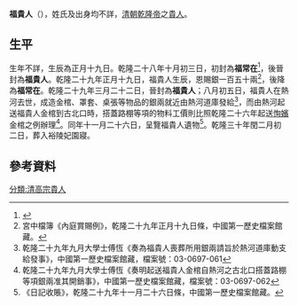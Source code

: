 '''福貴人'''（{{bd|？|| 1764年8月31日}}），姓氏及出身均不詳，[[清朝|清朝]][[乾隆帝|乾隆帝]]之[[貴人|貴人]]。

==生平==
生年不詳，生辰為正月十九日。乾隆二十八年十月初三日，初封為'''福常在'''<ref>{{cite book |author1= -{于}-善浦 |title=清東陵大觀 |date=1985 |publisher=河北人民出版社 |page=146}}</ref>，後晉封為'''福貴人'''。乾隆二十九年正月十九日，福貴人生辰，恩賜銀一百五十兩<ref>宮中檔簿《內庭賞賜例》，乾隆二十九年正月十九日條，中國第一歷史檔案館藏。</ref>，後降為'''福常在'''。乾隆二十九年三月二十二日，晉封為'''福貴人'''；八月初五日，福貴人在熱河去世，成造金棺、罩套、桌張等物品的銀兩就近由熱河道庫發給<ref>乾隆二十九年九月大學士傅恆《奏為福貴人喪葬所用銀兩請旨於熱河道庫動支給發事》，中國第一歷史檔案館藏，檔案號：03-0697-061</ref>，而由熱河起送福貴人金棺到古北口時，搭蓋路棚等項的物料工價則比照乾隆二十六年起送[[恂嬪|恂嬪]]金棺之例辦理<ref>乾隆二十九年九月大學士傅恆《奏明起送福貴人金棺自熱河之古北口搭蓋路棚等項銀兩准其開銷事》，中國第一歷史檔案館藏，檔案號：03-0697-062</ref>。同年十一月二十六日，呈覽福貴人遺物<ref>《日記收賬》，乾隆二十九年十一月二十六日條，中國第一歷史檔案館藏。</ref>。乾隆三十年閏二月初二日，葬入裕陵妃園寢。

==參考資料==
{{Reflist}}

{{清高宗皇室}}
{{清朝人物小作品}}

[[分類:清高宗貴人|分類:清高宗貴人]]